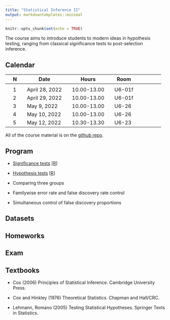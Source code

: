 ```yaml
---
title: "Statistical Inference II"
output: markdowntemplates::minimal
---
```


```r
knitr::opts_chunk$set(echo = TRUE)
```

The course aims to introduce students to modern ideas in hypothesis testing, ranging from classical significance tests to post-selection inference.


## Calendar

|| N || Date || Hours || Room || 
|-|-|-|-|-|-|-|-|-|-|-|-|-|
||  || ||  ||  || || || ||
|| 1 || April 28, 2022 || 10.00-13.00 || U6-01f ||
|| 2 || April 29, 2022 || 10.00-13.00 || U6-01f ||
|| 3 || May 9, 2022 || 10.00-13.00 || U6-26 ||
|| 4 || May 10, 2022 || 10.00-13.00 || U6-26  ||
|| 5 || May 12, 2022 || 10.30-13.30 || U6-23 ||


All of the course material is on the 
[github repo](https://github.com/aldosolari/SI2).


<!-- ## Program and resources -->

## Program

* [Significance tests](docs/slides/significancetest.pdf) [[R](https://github.com/aldosolari/SI2/blob/master/docs/code/significancetest.R)]

* [Hypothesis tests](docs/slides/hypothesistest.pdf) [[R](https://github.com/aldosolari/SI2/blob/master/docs/code/hypothesistest.R)]

* Comparing three groups

* Familywise error rate and false discovery rate control

* Simultaneous control of false discovery proportions

## Datasets

## Homeworks

## Exam


## Textbooks

* Cox (2006) Principles of Statistical Inference. Cambridge University Press.

* Cox and Hinkley (1976) Theoretical Statistics. Chapman and Hall/CRC.

<!-- * Davison (2003) Statistical Models. Cambridge University Press. -->

* Lehmann, Romano (2005) Testing Statistical Hypotheses. Springer Texts in Statistics.

